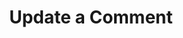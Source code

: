 ---
title: 'Update a Comment'
description: 'Update a comment in any Ticketing connection using this endpoint'
openapi: "PATCH /ticketing/comment"
---